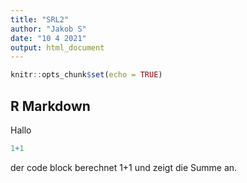```yaml
---
title: "SRL2"
author: "Jakob S"
date: "10 4 2021"
output: html_document
---
```


```r
knitr::opts_chunk$set(echo = TRUE)
```

## R Markdown

Hallo

```r
1+1
```

der code block berechnet 1+1 und zeigt die Summe an.
